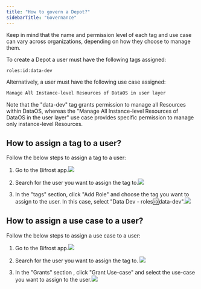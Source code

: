 ```yaml
---
title: "How to govern a Depot?"
sidebarTitle: "Governance"
---
```


<Tip>
  Keep in mind that the name and permission level of each tag and use case can vary across organizations, depending on how they choose to manage them.
</Tip>

To create a Depot a user must have the following tags assigned:

```bash
roles:id:data-dev                             
```

Alternatively,  a user must have the following use case assigned:

```bash
Manage All Instance-level Resources of DataOS in user layer
```

<Warning>
  Note that the "data-dev" tag grants permission to manage all Resources within DataOS, whereas the "Manage All Instance-level Resources of DataOS in the user layer" use case provides specific permission to manage only instance-level Resources.
</Warning>

## How to assign a tag to a user?

Follow the below steps to assign a tag to a user:

1. Go to the Bifrost app.![](/Screenshotfrom2025-01-2715-10-19.png)

2. Search for the user you want to assign the tag to.![](/image.png)

3. In the "tags" section, click "Add Role" and choose the tag you want to assign to the user. In this case, select "Data Dev - roles:id:data-dev".![](/Screenshotfrom2025-01-2715-07-45.png)

## How to assign a use case to a user?

Follow the below steps to assign a use case to a user:

1. Go to the Bifrost app.![](/Screenshotfrom2025-01-2715-10-19.png)

2. Search for the user you want to assign the tag to. ![](/image.png)

3. In the "Grants" section ,  click "Grant Use-case" and select the use-case you want to assign to the user.![](/Screenshotfrom2025-01-2715-18-38.png)
